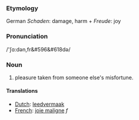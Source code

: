 ===Etymology===
German <i>Schaden</i>: damage, harm + <i>Freude</i>: joy
===Pronunciation===
/'&#643;&#593;:d&#601;n,fr&#596&#618d&#601;/
===Noun===
#pleasure taken from someone else's misfortune.

==== Translations ====
*[[Dutch]]: [[leedvermaak]]
*[[French]]: [[joie maligne]] ''f''